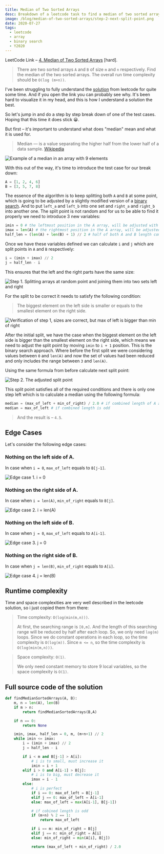 ```yaml
---
title: Median of Two Sorted Arrays
desc: Breakdown of a leetcode task to find a median of two sorted arrays
image: /blog/median-of-two-sorted-arrays/step-2-next-split-point.png
date: 2020-07-27
tags:
  - leetcode
  - array
  - binary search
  - Y2020
---
```



LeetCode Link – [4. Median of Two Sorted Arrays](https://leetcode.com/problems/median-of-two-sorted-arrays/) [hard].

> There are two sorted arrays `A` and `B` of size `m` and `n` respectively.
> Find the median of the two sorted arrays. The overall run time complexity should be `O(log (m+n))`.

I've been struggling to fully understand the [solution](https://leetcode.com/problems/median-of-two-sorted-arrays/solution/) from leetcode for quite some time. And if you open the link you can probably see why. It's been hard to visualize it in my head, and this is how I understand a solution the best.

So let's jump in and do a step by step break down of one of the test cases. Hoping that this time it does stick 😀.

But first – it's important to understand what does "median" mean and what it is used for.

> Median — is a value separating the higher half from the lower half of a data sample. [Wikipedia](https://en.wikipedia.org/wiki/Median)

<Image
  src={medianExampleImg}
  quality="high"
  alt="Example of a median in an array with 9 elements"
  loading="eager"
/>

With this out of the way, it's time to introduce the test case for our break down:

```python
A = [1, 2, 4, 6]
B = [3, 5, 7, 8]
```

The essence of the algorithm is to keep splitting both `A` and `B` at some point, which is going to be adjusted by a slightly modified version of a [binary search](https://en.wikipedia.org/wiki/Binary_search_algorithm). And to put `left_a` and `left_b` into one set and `right_a` and `right_b` into another one. The split point is not random and for us to be able to find it properly we need to introduce 3 new variables:

```python
imin = 0 # the leftmost position in the A array, will be adjusted with binary search.
imax = len(A) # the rightmost position in the A array, will be adjusted with binary search.
half_len = (len(A) + len(B) + 1) // 2 # half of both A and B length combined.
```

Once we have these variables defined we can calculate `i` and `j` which are split points in `A` and `B` respectively:

```python
i = (imin + imax) // 2
j = half_len - i
```

This ensures that the left and the right parts have the same size:

<Image
  src={step1Img}
  quality="high"
  alt="Step 1. Splitting arrays at random point and joining them into two sets left and right"
/>

For the split to be correct it needs to satisfy the following condition:

> The biggest element on the left side is smaller or equals to the smallest element on the right side.

<Image
  src={step1VerificationImg}
  quality="high"
  alt="Verification of step 1, sizes are correct, but max of left is bigger than min of right"
/>

After the initial split, we have the case when the biggest element on the left side is bigger than the smallest element on the right side, which means we need to adjust the split point by moving `imin` to `i + 1` position. This is the binary search approach. Where before the first split we were considering values between `0` and `len(A)` and now the set of values had been reduced and only includes the range between `3` and `len(A)`.

Using the same formula from before calculate next split point:

<Image
  src={step2NextSplitPointImg}
  quality="high"
  alt="Step 2. The adjusted split point"
/>

This split point satisfies all of the required conditions and there is only one step left which is to calculate a median using the following formula:

```python
median = (max_of_left + min_of_right) / 2.0 # if combined length of A and B is even
median = max_of_left # if combined length is odd
```

> And the result is – `4.5`.

## Edge Cases

Let's consider the following edge cases:

### Nothing on the left side of A.

In case when `i = 0`, `max_of_left` equals to `B[j-1]`.

<Image src={i0EdgeCaseImg} quality="high" alt="Edge case 1. i = 0" />

### Nothing on the right side of A.

In case when `i = len(A)`, `min_of_right` equals to `B[j]`.

<Image src={iLenAEdgeCaseImg} quality="high" alt="Edge case 2. i = len(A)" />

### Nothing on the left side of B.

In case when `j = 0`, `max_of_left` equals to `A[i-1]`.

<Image src={j0EdgeCaseImg} quality="high" alt="Edge case 3. j = 0" />

### Nothing on the right side of B.

In case when `j = len(B)`, `min_of_right` equals to `A[i]`.

<Image src={jLenBEdgeCaseImg} quality="high" alt="Edge case 4. j = len(B)" />

## Runtime complexity

Time and space complexities are very well described in the leetcode solution, so i just copied them from there:

> Time complexity: `O(log(min(m,n)))`.
>
> At first, the searching range is `[0,m]`. And the length of this searching range will be reduced by half after each loop. So, we only need `log(m)` loops. Since we do constant operations in each loop, so the time complexity is `O(log(m))`. Since `m <= n`, so the time complexity is `O(log(min(m,n)))`.

> Space complexity: `O(1)`.
>
> We only need constant memory to store 9 local variables, so the space complexity is `O(1)`.

## Full source code of the solution

```python
def findMedianSortedArrays(A, B):
    m, n = len(A), len(B)
    if m > n:
        return findMedianSortedArrays(B,A)

    if n == 0:
        return None

    imin, imax, half_len = 0, m, (m+n+1) // 2
    while imin <= imax:
        i = (imin + imax) // 2
        j = half_len - i

        if i < m and B[j-1] > A[i]:
            # i is to small, must increase it
            imin = i + 1
        elif i > 0 and A[i-1] > B[j]:
            # i is to big, must decrease it
            imax = i - 1
        else:
            # i is perfect
            if i == 0: max_of_left = B[j-1]
            elif j == 0: max_of_left = A[i-1]
            else: max_of_left = max(A[i-1], B[j-1])

            # if cobined length is odd
            if (m+n) % 2 == 1:
                return max_of_left

            if i == m: min_of_right = B[j]
            elif j == n: min_of_right = A[i]
            else: min_of_right = min(A[i], B[j])

            return (max_of_left + min_of_right) / 2.0
```
